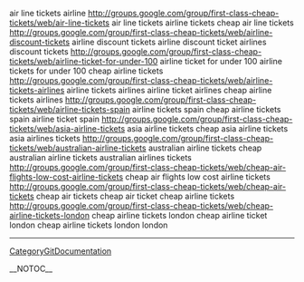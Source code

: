 air line tickets airline http://groups.google.com/group/first-class-cheap-tickets/web/air-line-tickets air line tickets airline tickets cheap air line tickets
http://groups.google.com/group/first-class-cheap-tickets/web/airline-discount-tickets airline discount tickets airline discount ticket airlines discount tickets
http://groups.google.com/group/first-class-cheap-tickets/web/airline-ticket-for-under-100 airline ticket for under 100 airline tickets for under 100 cheap airline tickets
http://groups.google.com/group/first-class-cheap-tickets/web/airline-tickets-airlines airline tickets airlines airline ticket airlines cheap airline tickets airlines
http://groups.google.com/group/first-class-cheap-tickets/web/airline-tickets-spain airline tickets spain cheap airline tickets spain airline ticket spain
http://groups.google.com/group/first-class-cheap-tickets/web/asia-airline-tickets asia airline tickets cheap asia airline tickets asia airlines tickets
http://groups.google.com/group/first-class-cheap-tickets/web/australian-airline-tickets australian airline tickets cheap australian airline tickets australian airlines tickets
http://groups.google.com/group/first-class-cheap-tickets/web/cheap-air-flights-low-cost-airline-tickets cheap air flights low cost airline tickets
http://groups.google.com/group/first-class-cheap-tickets/web/cheap-air-tickets cheap air tickets cheap air ticket cheap airline tickets
http://groups.google.com/group/first-class-cheap-tickets/web/cheap-airline-tickets-london cheap airline tickets london cheap airline ticket london cheap airline tickets london london
----
[[CategoryGitDocumentation]]

__NOTOC__